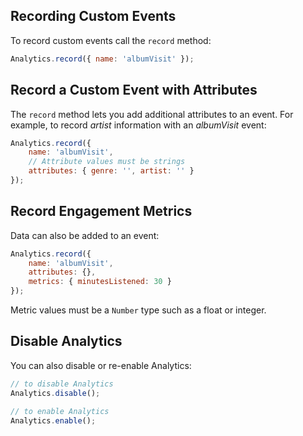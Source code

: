 ## Recording Custom Events

To record custom events call the `record` method:

```javascript
Analytics.record({ name: 'albumVisit' });
```

## Record a Custom Event with Attributes

The `record` method lets you add additional attributes to an event. For example, to record *artist* information with an *albumVisit* event:

```javascript
Analytics.record({
    name: 'albumVisit', 
    // Attribute values must be strings
    attributes: { genre: '', artist: '' }
});
```

## Record Engagement Metrics

Data can also be added to an event:

```javascript
Analytics.record({
    name: 'albumVisit', 
    attributes: {}, 
    metrics: { minutesListened: 30 }
});
```

Metric values must be a `Number` type such as a float or integer.

## Disable Analytics

You can also disable or re-enable Analytics:
```javascript
// to disable Analytics
Analytics.disable();

// to enable Analytics
Analytics.enable();
```